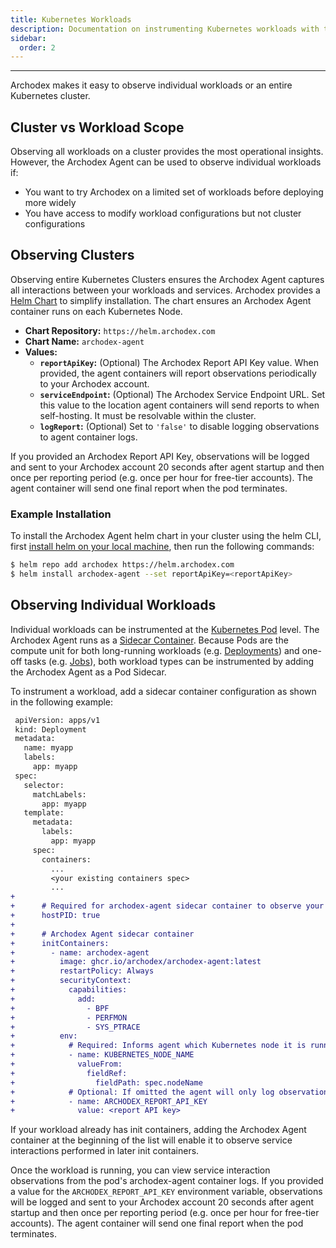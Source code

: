 ```yaml
---
title: Kubernetes Workloads
description: Documentation on instrumenting Kubernetes workloads with the Archodex Agent
sidebar:
  order: 2
---
```



---

Archodex makes it easy to observe individual workloads or an entire Kubernetes cluster.

## Cluster vs Workload Scope

Observing all workloads on a cluster provides the most operational insights. However, the Archodex Agent can be used to
observe individual workloads if:

- You want to try Archodex on a limited set of workloads before deploying more widely
- You have access to modify workload configurations but not cluster configurations

## Observing Clusters

Observing entire Kubernetes Clusters ensures the Archodex Agent captures all interactions between your workloads and
services. Archodex provides a [Helm Chart](https://helm.sh/) to simplify installation. The chart ensures an Archodex
Agent container runs on each Kubernetes Node.

- **Chart Repository:** `https://helm.archodex.com`
- **Chart Name:** `archodex-agent`
- **Values:**
  - **`reportApiKey`:** (Optional) The Archodex Report API Key value. When provided, the agent containers will report
    observations periodically to your Archodex account.
  - **`serviceEndpoint`:** (Optional) The Archodex Service Endpoint URL. Set this value to the location agent containers
    will send reports to when self-hosting. It must be resolvable within the cluster.
  - **`logReport`:** (Optional) Set to `'false'` to disable logging observations to agent container logs.

If you provided an Archodex Report API Key, observations will be logged and sent to your Archodex account 20 seconds
after agent startup and then once per reporting period (e.g. once per hour for free-tier accounts). The agent container
will send one final report when the pod terminates.

### Example Installation

To install the Archodex Agent helm chart in your cluster using the helm CLI, first
[install helm on your local machine](https://helm.sh/docs/intro/install/), then run the following commands:

```sh
$ helm repo add archodex https://helm.archodex.com
$ helm install archodex-agent --set reportApiKey=<reportApiKey>
```

## Observing Individual Workloads

Individual workloads can be instrumented at the [Kubernetes Pod](https://kubernetes.io/docs/concepts/workloads/pods/)
level. The Archodex Agent runs as a
[Sidecar Container](https://kubernetes.io/docs/concepts/workloads/pods/sidecar-containers/). Because Pods are the
compute unit for both long-running workloads (e.g.
[Deployments](https://kubernetes.io/docs/concepts/workloads/controllers/deployment/)) and one-off tasks (e.g.
[Jobs](https://kubernetes.io/docs/concepts/workloads/controllers/job/)), both workload types can be instrumented by
adding the Archodex Agent as a Pod Sidecar.

To instrument a workload, add a sidecar container configuration as shown in the following example:

```diff lang="yaml"
 apiVersion: apps/v1
 kind: Deployment
 metadata:
   name: myapp
   labels:
     app: myapp
 spec:
   selector:
     matchLabels:
       app: myapp
   template:
     metadata:
       labels:
         app: myapp
     spec:
       containers:
         ...
         <your existing containers spec>
         ...
+
+      # Required for archodex-agent sidecar container to observe your container processes
+      hostPID: true
+
+      # Archodex Agent sidecar container
+      initContainers:
+        - name: archodex-agent
+          image: ghcr.io/archodex/archodex-agent:latest
+          restartPolicy: Always
+          securityContext:
+            capabilities:
+              add:
+                - BPF
+                - PERFMON
+                - SYS_PTRACE
+          env:
+            # Required: Informs agent which Kubernetes node it is running on
+            - name: KUBERNETES_NODE_NAME
+              valueFrom:
+                fieldRef:
+                  fieldPath: spec.nodeName
+            # Optional: If omitted the agent will only log observations
+            - name: ARCHODEX_REPORT_API_KEY
+              value: <report API key>
```

<Aside>
  If your workload already has init containers, adding the Archodex Agent container at the beginning of the list will
  enable it to observe service interactions performed in later init containers.
</Aside>

Once the workload is running, you can view service interaction observations from the pod's archodex-agent container
logs. If you provided a value for the `ARCHODEX_REPORT_API_KEY` environment variable, observations will be logged and
sent to your Archodex account 20 seconds after agent startup and then once per reporting period (e.g. once per hour for
free-tier accounts). The agent container will send one final report when the pod terminates.
